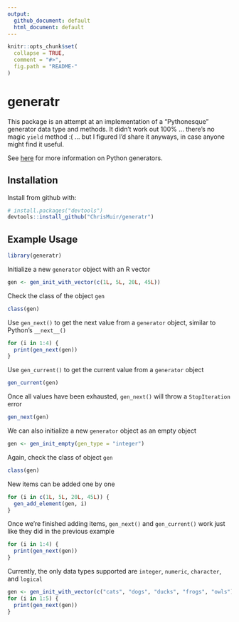 ```yaml
---
output: 
  github_document: default
  html_document: default
---
```


<!-- README.md is generated from README.Rmd. Please edit that file -->

```r
knitr::opts_chunk$set(
  collapse = TRUE,
  comment = "#>",
  fig.path = "README-"
)
```

# generatr

This package is an attempt at an implementation of a "Pythonesque" generator data type and methods. It didn't work out 100% ... there's no magic `yield` method :( ... but I figured I'd share it anyways, in case anyone might find it useful.

See [here](https://wiki.python.org/moin/Generators) for more information on Python generators.

## Installation

Install from github with:
```r
# install.packages("devtools")
devtools::install_github("ChrisMuir/generatr")
```

## Example Usage

```r
library(generatr)
```

Initialize a new `generator` object with an R vector
```r
gen <- gen_init_with_vector(c(1L, 5L, 20L, 45L))
```

Check the class of the object `gen`
```r
class(gen)
```

Use `gen_next()` to get the next value from a `generator` object, similar to Python's `__next__()`
```r
for (i in 1:4) {
  print(gen_next(gen))
}
```

Use `gen_current()` to get the current value from a `generator` object
```r
gen_current(gen)
```

Once all values have been exhausted, `gen_next()` will throw a `StopIteration` error
```r
gen_next(gen)
```

We can also initialize a new `generator` object as an empty object
```r
gen <- gen_init_empty(gen_type = "integer")
```

Again, check the class of object `gen`
```r
class(gen)
```

New items can be added one by one
```r
for (i in c(1L, 5L, 20L, 45L)) {
  gen_add_element(gen, i)
}
```

Once we're finished adding items, `gen_next()` and `gen_current()` work just like they did in the previous example
```r
for (i in 1:4) {
  print(gen_next(gen))
}
```

Currently, the only data types supported are `integer`, `numeric`, `character`, and `logical`
```r
gen <- gen_init_with_vector(c("cats", "dogs", "ducks", "frogs", "owls"))
for (i in 1:5) {
  print(gen_next(gen))
}
```
